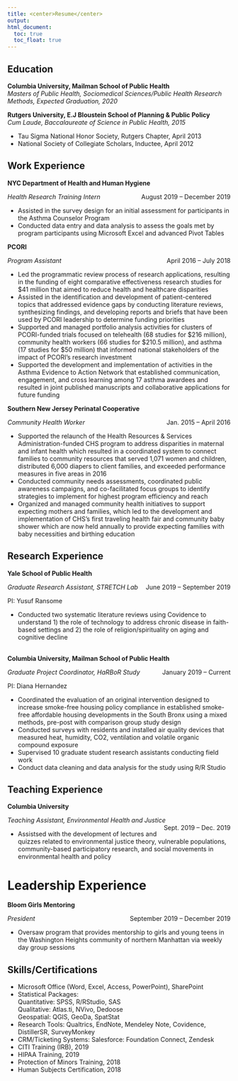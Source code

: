 ```yaml
---
title: <center>Resume</center>
output: 
html_document:
  toc: true
  toc_float: true 
---
```

<h2>Education</h2>
<b>Columbia University, Mailman School of Public Health </b><br>
<i> Masters of Public Health, Sociomedical Sciences/Public Health Research Methods, Expected Graduation, 2020 </i>

<b>Rutgers University, E.J Bloustein School of Planning & Public Policy</b><br>
<i>Cum Laude, Baccalaureate of Science in Public Health, 2015</i><br>
<ul>
<li>Tau Sigma National Honor Society, Rutgers Chapter, April 2013</li>
<li>National Society of Collegiate Scholars, Inductee, April 2012</li></ul>

<h2>Work Experience</h2>

<b>NYC Department of Health and Human Hygiene </b>   
<p style="text-align:left;">
<i>Health Research Training Intern</i>
<span style="float:right;"> August 2019 – December 2019</span>
<ul>
<li>Assisted in the survey design for an initial assessment for participants in the Asthma Counselor Program</li>
<li>Conducted data entry and data analysis to assess the goals met by program participants using Microsoft Excel and advanced Pivot Tables
</li></ul>

<b>PCORI</b>  
<p style="text-align:left;"><i>Program Assistant</i>
<span style="float:right;">April 2016 – July 2018</span></p>
<ul>
<li>Led the programmatic review process of research applications, resulting in the funding of eight comparative effectiveness research studies for $41 million that aimed to reduce health and healthcare disparities</li>
<li>Assisted in the identification and development of patient-centered topics that addressed evidence gaps by conducting literature reviews, synthesizing findings, and developing reports and briefs that have been used by PCORI leadership to determine funding priorities</li>
<li>Supported and managed portfolio analysis activities for clusters of PCORI-funded trials focused on telehealth (68 studies for $216 million), community health workers (66 studies for $210.5 million), and asthma (17 studies for $50 million) that informed national stakeholders of the impact of PCORI’s research investment</li>
<li>Supported the development and implementation of activities in the Asthma Evidence to Action Network that established communication, engagement, and cross learning among 17 asthma awardees and resulted in joint published manuscripts and collaborative applications for future funding</li></ul>

<b>Southern New Jersey Perinatal Cooperative</b>
<p style="text-align:left;"> <i>Community Health Worker</i>            <span style="float:right;">Jan. 2015 – April 2016</span></p>
<ul>
<li>Supported the relaunch of the Health Resources & Services Administration-funded CHS program to address disparities in maternal and infant health which resulted in a coordinated system to connect families to community resources that served 1,071 women and children, distributed 6,000 diapers to client families, and exceeded performance measures in five areas in 2016</li>
<li>Conducted community needs assessments, coordinated public awareness campaigns, and co-facilitated focus groups to identify strategies to implement for highest program efficiency and reach</li>
<li>Organized and managed community health initiatives to support expecting mothers and families, which led to the development and implementation of CHS’s first traveling health fair and community baby shower which are now held annually to provide expecting families with baby necessities and birthing education</li></ul>

<h2>Research Experience</h2>

<b>Yale School of Public Health</b>    
<p style="text-align:left;"><i>Graduate Research Assistant, STRETCH Lab</i><span style="float:right;">June 2019 – September 2019</span></p>
PI: Yusuf Ransome
<ul>
<li>Conducted two systematic literature reviews using Covidence to understand 1) the role of technology to address chronic disease in faith-based settings and 2) the role of religion/spirituality on aging and cognitive decline</li></ul>
<br>
<b>Columbia University, Mailman School of Public Health</b>    
<p style="text-align:left;"><i>Graduate Project Coordinator, HaRBoR Study</i><span style="float:right;"> January 2019 – Current</span></p>
PI: Diana Hernandez<br>
<ul>
<li>Coordinated the evaluation of an original intervention designed to increase smoke-free housing policy compliance in established smoke-free affordable housing developments in the South Bronx using a mixed methods, pre-post with comparison group study design</li>
<li>Conducted surveys with residents and installed air quality devices that measured heat, humidity, CO2, ventilation and volatile organic compound exposure</li>
<li>Supervised 10 graduate student research assistants conducting field work</li>
<li>Conduct data cleaning and data analysis for the study using R/R Studio</li></ul>

<h2>Teaching Experience</h2>

<b>Columbia University</b>	
<p style="text-align:left;"><i>Teaching Assistant, Environmental Health and Justice</i><span style="float:right;">Sept. 2019 – Dec. 2019</span></p>
<ul>
<li>Assistsed with the development of lectures and quizzes related to environmental justice theory, vulnerable populations, community-based participatory research, and social movements in environmental health and policy</li></ul>
<h1>Leadership Experience</h1>
<b>Bloom Girls Mentoring</b> 	        
<p style="text-align:left;"><i>President</i><span style="float:right;">September 2019 – December 2019</span></p>
<ul><li>Oversaw program that provides mentorship to girls and young teens in the Washington Heights community of northern Manhattan via weekly day group sessions</li></ul>

<h2>Skills/Certifications</h2>
<ul>
<li>Microsoft Office (Word, Excel, Access, PowerPoint), SharePoint
<li>Statistical Packages:<br>
Quantitative:  SPSS, R/RStudio, SAS <br>
Qualitative: Atlas.ti, NVivo, Dedoose<br>
Geospatial: QGIS, GeoDa, SpatStat</li>
<li>Research Tools: Qualtrics, EndNote,
Mendeley Note, Covidence, DistillerSR, SurveyMonkey</li>
<li>CRM/Ticketing Systems: Salesforce: Foundation Connect, Zendesk</li>
<li>CITI Training (IRB), 2019</li>
<li>HIPAA Training, 2019</li>
<li>Protection of Minors Training, 2018</li>
<li>Human Subjects Certification, 2018</li>
</ul>

